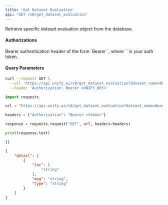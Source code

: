 ```yaml
---
title: 'Get Dataset Evaluation'
api: 'GET /v0/get_dataset_evaluation'
---
```

Retrieve specific dataset evaluation object from the database.

#### Authorizations

<ParamField header="Authorization" type="string" required="true">
  Bearer authentication header of the form `Bearer <token>`, where `<token>` is your auth token.
</ParamField>

#### Query Parameters

<ParamField query="dataset_name" type="string" required="true">

</ParamField>

<RequestExample>

```bash cURL
curl --request GET \
  --url 'https://api.unify.ai/v0/get_dataset_evaluation?dataset_name=None' \
  --header 'Authorization: Bearer <UNIFY_KEY>'
```

```python Python
import requests

url = "https://api.unify.ai/v0/get_dataset_evaluation?dataset_name=None"

headers = {"Authorization": "Bearer <token>"}

response = requests.request("GET", url, headers=headers)

print(response.text)
```

</RequestExample>
<ResponseExample>

```json 200
{}
```

```json 422
{
    "detail": [
        {
            "loc": [
                "string"
            ],
            "msg": "string",
            "type": "string"
        }
    ]
}
```

</ResponseExample>
